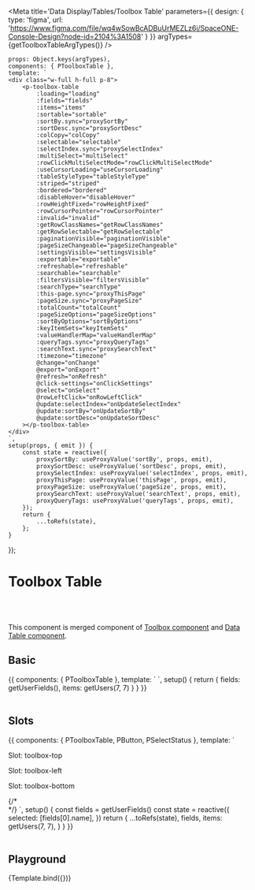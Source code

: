 



<Meta title='Data Display/Tables/Toolbox Table' parameters={{
    design: {
        type: 'figma',
        url: 'https://www.figma.com/file/wq4wSowBcADBuUrMEZLz6i/SpaceONE-Console-Design?node-id=2104%3A1508'
    }
}} argTypes={getToolboxTableArgTypes()} />


    props: Object.keys(argTypes),
    components: { PToolboxTable },
    template: `
    <div class="w-full h-full p-8">
        <p-toolbox-table
            :loading="loading"
            :fields="fields"
            :items="items"
            :sortable="sortable"
            :sortBy.sync="proxySortBy"
            :sortDesc.sync="proxySortDesc"
            :colCopy="colCopy"
            :selectable="selectable"
            :selectIndex.sync="proxySelectIndex"
            :multiSelect="multiSelect"
            :rowClickMultiSelectMode="rowClickMultiSelectMode"
            :useCursorLoading="useCursorLoading"
            :tableStyleType="tableStyleType"
            :striped="striped"
            :bordered="bordered"
            :disableHover="disableHover"
            :rowHeightFixed="rowHeightFixed"
            :rowCursorPointer="rowCursorPointer"
            :invalid="invalid"
            :getRowClassNames="getRowClassNames"
            :getRowSelectable="getRowSelectable"
            :paginationVisible="paginationVisible"
            :pageSizeChangeable="pageSizeChangeable"
            :settingsVisible="settingsVisible"
            :exportable="exportable"
            :refreshable="refreshable"
            :searchable="searchable"
            :filtersVisible="filtersVisible"
            :searchType="searchType"
            :this-page.sync="proxyThisPage"
            :pageSize.sync="proxyPageSize"
            :totalCount="totalCount"
            :pageSizeOptions="pageSizeOptions"
            :sortByOptions="sortByOptions"
            :keyItemSets="keyItemSets"
            :valueHandlerMap="valueHandlerMap"
            :queryTags.sync="proxyQueryTags"
            :searchText.sync="proxySearchText"
            :timezone="timezone"
            @change="onChange"
            @export="onExport"
            @refresh="onRefresh"
            @click-settings="onClickSettings"
            @select="onSelect"
            @rowLeftClick="onRowLeftClick"
            @update:selectIndex="onUpdateSelectIndex"
            @update:sortBy="onUpdateSortBy"
            @update:sortDesc="onUpdateSortDesc"
        ></p-toolbox-table>
    </div>
    `,
    setup(props, { emit }) {
        const state = reactive({
            proxySortBy: useProxyValue('sortBy', props, emit),
            proxySortDesc: useProxyValue('sortDesc', props, emit),
            proxySelectIndex: useProxyValue('selectIndex', props, emit),
            proxyThisPage: useProxyValue('thisPage', props, emit),
            proxyPageSize: useProxyValue('pageSize', props, emit),
            proxySearchText: useProxyValue('searchText', props, emit),
            proxyQueryTags: useProxyValue('queryTags', props, emit),
        });
        return {
            ...toRefs(state),
        };
    }
});


# Toolbox Table
<br/>
<br/>

This component is merged component of [Toolbox component](?path=/docs/navigation-toolbox--basic) and [Data Table component](?path=/docs/data-display-tables-data-table--basic).<br/>


## Basic

<Canvas>
    <Story name="Basic">
{{
    components: { PToolboxTable },
    template: `
    <p-toolbox-table :fields="fields" :items="items"></p-toolbox-table>
    `,
    setup() {
        return {
            fields: getUserFields(),
            items: getUsers(7, 7)
        }
    }
}}
    </Story>
</Canvas>

<br/>
<br/>

## Slots

<Canvas>
    <Story name="Slots">
        {{
            components: { PToolboxTable, PButton, PSelectStatus },
            template: `
    <div>
        <div>
            <p class="mb-4 text-xl font-bold">Slot: toolbox-top</p>
            <p-toolbox-table :fields="fields" :items="items">
            <template #toolbox-top>
            <p class="font-bold text-2xl text-peacock-600 p-4">Example</p>
            </template>
            </p-toolbox-table>
        </div>
        <div class="mt-4">
            <p class="mb-4 text-xl font-bold">Slot: toolbox-left</p>
            <p-toolbox-table :fields="fields" :items="items">
            <template #toolbox-left>
                <p-button style-type="secondary">Button</p-button>
            </template>
            </p-toolbox-table>
        </div>
        <div class="mt-4">
            <p class="mb-4 text-xl font-bold">Slot: toolbox-bottom</p>
            <p-toolbox-table :fields="fields" :items="items">
            <template #toolbox-bottom>
                <div class="p-4">
                    <strong class="mr-4">Select: </strong>
                    <p-select-status v-for="val in fields" :key="val.name" class="mr-2"
                        v-model="selected" :value="val.name" />
                </div>
            </template>
            </p-toolbox-table>
        </div>
    </div>
{/*<div>*/}
    `,
    setup() {
        const fields = getUserFields()
        const state = reactive({
            selected: [fields[0].name],
        })
        return {
            ...toRefs(state),
            fields,
            items: getUsers(7, 7),
        }
    }
}}
    </Story>
</Canvas>

<br/>
<br/>

## Playground

<Canvas>
    <Story name="Playground">
        {Template.bind({})}
    </Story>
</Canvas>

<ArgsTable story="Playground"/>
